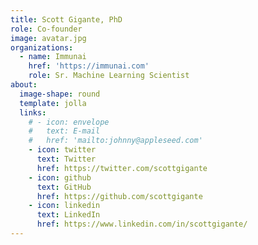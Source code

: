 ```yaml
---
title: Scott Gigante, PhD
role: Co-founder
image: avatar.jpg
organizations:
  - name: Immunai
    href: 'https://immunai.com'
    role: Sr. Machine Learning Scientist
about:
  image-shape: round
  template: jolla
  links:
    # - icon: envelope
    #   text: E-mail
    #   href: 'mailto:johnny@appleseed.com'
    - icon: twitter
      text: Twitter
      href: https://twitter.com/scottgigante
    - icon: github
      text: GitHub
      href: https://github.com/scottgigante
    - icon: linkedin
      text: LinkedIn
      href: https://www.linkedin.com/in/scottgigante/
---
```

